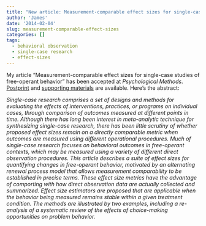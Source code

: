 ```yaml
---
title: "New article: Measurement-comparable effect sizes for single-case studies of free-operant behavior"
author: 'James'
date: '2014-02-04'
slug: measurement-comparable-effect-sizes
categories: []
tags:
  - behavioral observation
  - single-case research
  - effect-sizes
---
```


My article "Measurement-comparable effect sizes for single-case studies of free-operant behavior" has been accepted at _Psychological Methods_. [Postprint](/files/Measurement-comparable-ES.pdf) and  [supporting materials](/files/Measuerment-comparable-ES-Appendix.pdf) are available. Here's the abstract:

_Single-case research comprises a set of designs and methods for evaluating the effects of interventions, practices, or programs on individual cases, through comparison of outcomes measured at different points in time. Although there has long been interest in meta-analytic technique for synthesizing single-case research, there has been little scrutiny of whether proposed effect sizes remain on a directly comparable metric when outcomes are measured using different operational procedures. Much of single-case research focuses on behavioral outcomes in free-operant contexts, which may be measured using a variety of different direct observation procedures. This article describes a suite of effect sizes for quantifying changes in free-operant behavior, motivated by an alternating renewal process model that allows measurement comparability to be established in precise terms. These effect size metrics have the advantage of comporting with how direct observation data are actually collected and summarized. Effect size estimators are proposed that are applicable when the behavior being measured remains stable within a given treatment condition. The methods are illustrated by two examples, including a re-analysis of a systematic review of the effects of choice-making opportunities on problem behavior._
